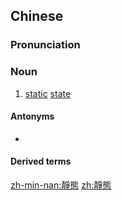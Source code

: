 {{also|静态|静態}}
==Chinese==
{{zh-forms|s=静态}}

===Pronunciation===
{{zh-pron
|m=jìngtài
|c=zing6 taai3
|mn=chēng-thài
|cat=n
}}

===Noun===
{{zh-noun}}

# [[static]] [[state]]

====Antonyms====
* {{zh-l|動態}}

====Derived terms====
{{zh-der|靜態說}}

[[zh-min-nan:靜態]]
[[zh:靜態]]